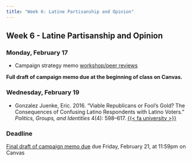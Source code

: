 ```yaml
---
title: "Week 6: Latine Partisanship and Opinion"
---
```


::: {.content-visible when-format="pdf"}

## Week 6 - Latine Partisanship and Opinion

:::


[//]: <> (Need to write intro)

### Monday, February 17

- Campaign strategy memo [workshop/peer reviews](../resource/peer_review.qmd)

**Full draft of campaign memo due at the beginning of class on Canvas.**


### Wednesday, February 19

- Gonzalez Juenke, Eric. 2016. "Viable Republicans or Fool’s Gold? The Consequences of Confusing Latino Respondents with Latino Voters." *Politics, Groups, and Identities* 4(4): 598–617. [{{< fa university >}}](https://go.openathens.net/redirector/agnesscott.edu?url=https%3A%2F%2Fdoi.org%2F10.1080%2F21565503.2015.1050419)



:::{.callout-important}

### Deadline

[Final draft of campaign memo due](../assignment/campaign-memo.qmd) due Friday, February 21, at 11:59pm on Canvas

:::



